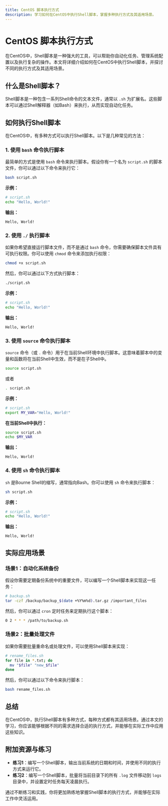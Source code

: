 ```yaml
---
title: CentOS 脚本执行方式
description: 学习如何在CentOS中执行Shell脚本，掌握多种执行方式及其适用场景。
---
```


# CentOS 脚本执行方式

在CentOS中，Shell脚本是一种强大的工具，可以帮助你自动化任务、管理系统配置以及执行复杂的操作。本文将详细介绍如何在CentOS中执行Shell脚本，并探讨不同的执行方式及其适用场景。

## 什么是Shell脚本？

Shell脚本是一种包含一系列Shell命令的文本文件，通常以 `.sh` 为扩展名。这些脚本可以通过Shell解释器（如Bash）来执行，从而实现自动化任务。

## 如何执行Shell脚本

在CentOS中，有多种方式可以执行Shell脚本。以下是几种常见的方法：

### 1. 使用 `bash` 命令执行脚本

最简单的方式是使用 `bash` 命令来执行脚本。假设你有一个名为 `script.sh` 的脚本文件，你可以通过以下命令来执行它：

```bash
bash script.sh
```

**示例：**

```bash
# script.sh
echo "Hello, World!"
```

**输出：**

```
Hello, World!
```

### 2. 使用 `./` 执行脚本

如果你希望直接运行脚本文件，而不是通过 `bash` 命令，你需要确保脚本文件具有可执行权限。你可以使用 `chmod` 命令来添加执行权限：

```bash
chmod +x script.sh
```

然后，你可以通过以下方式执行脚本：

```bash
./script.sh
```

**示例：**

```bash
# script.sh
echo "Hello, World!"
```

**输出：**

```
Hello, World!
```

### 3. 使用 `source` 命令执行脚本

`source` 命令（或 `.` 命令）用于在当前Shell环境中执行脚本。这意味着脚本中的变量和函数将在当前Shell中生效，而不是在子Shell中。

```bash
source script.sh
```

或者

```bash
. script.sh
```

**示例：**

```bash
# script.sh
export MY_VAR="Hello, World!"
```

**在当前Shell中执行：**

```bash
source script.sh
echo $MY_VAR
```

**输出：**

```
Hello, World!
```

### 4. 使用 `sh` 命令执行脚本

`sh` 是Bourne Shell的缩写，通常指向Bash。你可以使用 `sh` 命令来执行脚本：

```bash
sh script.sh
```

**示例：**

```bash
# script.sh
echo "Hello, World!"
```

**输出：**

```
Hello, World!
```

## 实际应用场景

### 场景1：自动化系统备份

假设你需要定期备份系统中的重要文件，可以编写一个Shell脚本来实现这一任务：

```bash
# backup.sh
tar -czf /backup/backup_$(date +%Y%m%d).tar.gz /important_files
```

然后，你可以通过 `cron` 定时任务来定期执行这个脚本：

```bash
0 2 * * * /path/to/backup.sh
```

### 场景2：批量处理文件

如果你需要批量重命名或处理文件，可以使用Shell脚本来实现：

```bash
# rename_files.sh
for file in *.txt; do
  mv "$file" "new_$file"
done
```

然后，你可以通过以下命令来执行脚本：

```bash
bash rename_files.sh
```

## 总结

在CentOS中，执行Shell脚本有多种方式，每种方式都有其适用场景。通过本文的学习，你应该能够根据不同的需求选择合适的执行方式，并能够在实际工作中应用这些知识。

## 附加资源与练习

- **练习1**：编写一个Shell脚本，输出当前系统的日期和时间，并使用不同的执行方式来运行它。
- **练习2**：编写一个Shell脚本，批量将当前目录下的所有 `.log` 文件移动到 `logs` 目录中，并设置定时任务每天凌晨执行。

通过不断练习和实践，你将更加熟练地掌握Shell脚本的执行方式，并能够在实际工作中灵活运用。